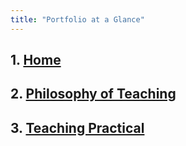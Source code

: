 ```yaml
---
title: "Portfolio at a Glance"
---
```


## 1. [Home](about.qmd)

## 2. [Philosophy of Teaching](philosophy.qmd)

## 3. [Teaching Practical](practical.qmd)